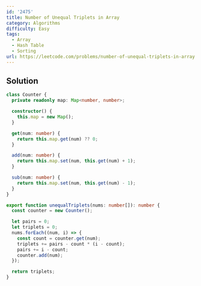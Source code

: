 ```yaml
---
id: '2475'
title: Number of Unequal Triplets in Array
category: Algorithms
difficulty: Easy
tags:
  - Array
  - Hash Table
  - Sorting
url: https://leetcode.com/problems/number-of-unequal-triplets-in-array
---
```


## Solution

```typescript filename="solution.ts" copy
class Counter {
  private readonly map: Map<number, number>;

  constructor() {
    this.map = new Map();
  }

  get(num: number) {
    return this.map.get(num) ?? 0;
  }

  add(num: number) {
    return this.map.set(num, this.get(num) + 1);
  }

  sub(num: number) {
    return this.map.set(num, this.get(num) - 1);
  }
}

export function unequalTriplets(nums: number[]): number {
  const counter = new Counter();

  let pairs = 0;
  let triplets = 0;
  nums.forEach((num, i) => {
    const count = counter.get(num);
    triplets += pairs - count * (i - count);
    pairs += i - count;
    counter.add(num);
  });

  return triplets;
}
```
